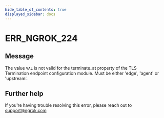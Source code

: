 ```yaml
---
hide_table_of_contents: true
displayed_sidebar: docs
---
```



# ERR_NGROK_224

## Message

The value `VAL` is not valid for the terminate_at property of the TLS Termination endpoint configuration module. Must be either 'edge', 'agent' or 'upstream'.

<ErrorDetails error="err_ngrok_224" />

## Further help

If you're having trouble resolving this error, please reach out to [support@ngrok.com](mailto:support@ngrok.com?subject=Help%20with%20ERR_NGROK_224)
